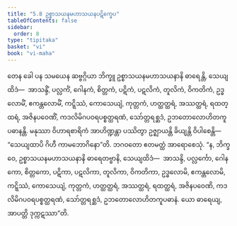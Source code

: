 ```yaml
---
title: "5.8 ဥစ္စာသယနမဟာသယနပဋိက္ခေပ"
tableOfContents: false
sidebar:
  order: 8
type: "tipitaka"
basket: "vi"
book: "vi-maha"
---
```



<DynamicBreadcrumb />

<Division number="254" book="vi-maha" e="ch" v="3" p="280">

<Paragraph number="1168" book="vi-maha">
တေန ခေါ ပန သမယေန ဆဗ္ဗဂ္ဂိယာ ဘိက္ခူ ဥစ္စာသယနမဟာသယနာနိ ဓာရေန္တိ, သေယျထိဒံ—  အာသန္ဒိံ, ပလ္လင်္ကံ, ဂေါနကံ, စိတ္တကံ, ပဋိကံ, ပဋလိကံ, တူလိကံ, ဝိကတိကံ, ဥဒ္ဓလောမိံ, ဧကန္တလောမိံ, ကဋ္ဋိဿံ, ကောသေယျံ, ကုတ္တကံ, ဟတ္ထတ္ထရံ, အဿတ္ထရံ, ရထတ္ထရံ, အဇိနပဝေဏိံ, ကဒလိမိဂပဝရပစ္စတ္ထရဏံ, သော်တ္တရစ္ဆဒံ, ဥဘတောလောဟိတကူပဓာနန္တိ. မနုဿာ ဝိဟာရစာရိကံ အာဟိဏ္ဍန္တာ ပဿိတွာ ဥဇ္ဈာယန္တိ ခိယျန္တိ ဝိပါစေန္တိ—  “သေယျထာပိ ဂိဟီ ကာမဘောဂိနော”တိ. ဘဂဝတော ဧတမတ္ထံ အာရောစေသုံ. “န, ဘိက္ခဝေ, ဥစ္စာသယနမဟာသယနာနိ ဓာရေတဗ္ဗာနိ, သေယျထိဒံ—  အာသန္ဒိ, ပလ္လင်္ကော, ဂေါနကော, စိတ္တကော, ပဋိကာ, ပဋလိကာ, တူလိကာ, ဝိကတိကာ, ဥဒ္ဓလောမိ, ဧကန္တလောမိ, ကဋ္ဋိဿံ, ကောသေယျံ, ကုတ္တကံ, ဟတ္ထတ္ထရံ, အဿတ္ထရံ, ရထတ္ထရံ, အဇိနပဝေဏိ, ကဒလိမိဂပဝရပစ္စတ္ထရဏံ, သော်တ္တရစ္ဆဒံ, ဥဘတောလောဟိတကူပဓာနံ. ယော ဓာရေယျ, အာပတ္တိ ဒုက္ကဋဿာ”တိ.
</Paragraph>
</Division>